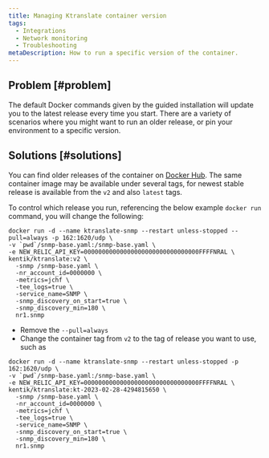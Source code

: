 ```yaml
---
title: Managing Ktranslate container version
tags:
  - Integrations
  - Network monitoring
  - Troubleshooting
metaDescription: How to run a specific version of the container.
---
```


## Problem [#problem]

The default Docker commands given by the guided installation will update you to the latest release every time you start.  There are a variety of scenarios where you might want to run an older release, or pin your environment to a specific version.

## Solutions [#solutions]

You can find older releases of the container on [Docker Hub](https://hub.docker.com/r/kentik/ktranslate/tags).
The same container image may be available under several tags, for newest stable release is available from the `v2` and also `latest` tags.

To control which release you run, referencing the below example `docker run` command, you will change the following:
```
docker run -d --name ktranslate-snmp --restart unless-stopped --pull=always -p 162:1620/udp \
-v `pwd`/snmp-base.yaml:/snmp-base.yaml \
-e NEW_RELIC_API_KEY=00000000000000000000000000000000FFFFNRAL \
kentik/ktranslate:v2 \
  -snmp /snmp-base.yaml \
  -nr_account_id=0000000 \
  -metrics=jchf \
  -tee_logs=true \
  -service_name=SNMP \
  -snmp_discovery_on_start=true \
  -snmp_discovery_min=180 \
  nr1.snmp
```

- Remove the `--pull=always`
- Change the container tag from `v2` to the tag of release you want to use, such as 
```
docker run -d --name ktranslate-snmp --restart unless-stopped -p 162:1620/udp \
-v `pwd`/snmp-base.yaml:/snmp-base.yaml \
-e NEW_RELIC_API_KEY=00000000000000000000000000000000FFFFNRAL \
kentik/ktranslate:kt-2023-02-28-4294815650 \
  -snmp /snmp-base.yaml \
  -nr_account_id=0000000 \
  -metrics=jchf \
  -tee_logs=true \
  -service_name=SNMP \
  -snmp_discovery_on_start=true \
  -snmp_discovery_min=180 \
  nr1.snmp
```

